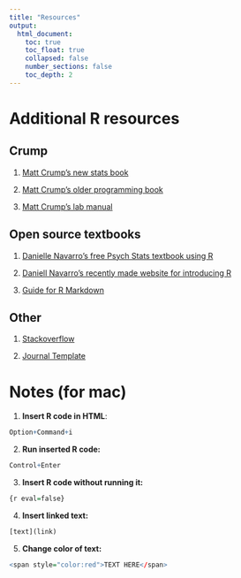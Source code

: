 ```yaml
---
title: "Resources"
output: 
  html_document:
    toc: true
    toc_float: true
    collapsed: false
    number_sections: false
    toc_depth: 2
---
```


# Additional R resources

## Crump

1. [Matt Crump's new stats book](https://crumplab.github.io/statistics/)

2. [Matt Crump's older programming book](https://crumplab.github.io/programmingforpsych/)

3. [Matt Crump's lab manual](https://crumplab.github.io/statisticsLab/)

## Open source textbooks

1. [Danielle Navarro's free Psych Stats textbook using R](https://compcogscisydney.org/learning-statistics-with-r/)

2. [Daniell Navarro's recently made website for introducing R](http://compcogscisydney.org/psyr/)

3. [Guide for R Markdown](https://bookdown.org/yihui/rmarkdown/)

## Other

1. [Stackoverflow](https://stackoverflow.com) 

2. [Journal Template](https://crumplab.github.io/LabJournalWebsite/Journal.html)

# Notes (for mac)

1. **Insert R code in HTML**: 
```r
Option+Command+i  
```
2. **Run inserted R code:** 
```r
Control+Enter  
```
3. **Insert R code without running it:**
```r
{r eval=false}
```
4. **Insert linked text:** 
```r
[text](link)
```
5. **Change color of text:** 
```r
<span style="color:red">TEXT HERE</span>
```


